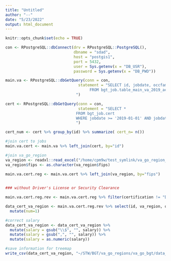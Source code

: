 ```yaml
---
title: "Untitled"
author: "--"
date: "5/23/2022"
output: html_document
---
```


```r
knitr::opts_chunk$set(echo = TRUE)
```

```r
con <- RPostgreSQL::dbConnect(drv = RPostgreSQL::PostgreSQL(),
                              dbname = "sdad",
                              host = "postgis1",
                              port = 5432,
                              user = Sys.getenv(x = "DB_USR"),
                              password = Sys.getenv(x = "DB_PWD"))


```

```r
main.va <- RPostgreSQL::dbGetQuery(conn = con,
                                statement = "SELECT id, jobdate, occfam, occfamname, state, onet, onetname, sector, sectorname, fips
                                     FROM bgt_job.table_main_va_2019_access
                               ")
```


```r
cert <- RPostgreSQL::dbGetQuery(conn = con,
                                statement = "SELECT *
                               FROM bgt_job.cert
                               WHERE jobdate >= '2019-01-01' AND jobdate <= '2019-12-31'
                               ")
```


```r
cert_num <- cert %>% group_by(id) %>% summarize( cert_n= n())

#join cert to jobs
main.va.cert <- main.va %>% left_join(cert, by="id")

#join va_go_region
va_region <- readxl::read_excel("/home/cpm9w/test_symlink/va_go_region_last.xlsx")
va_region$fips <- as.character(va_region$fips)

main.va.cert.reg <- main.va.cert %>% left_join(va_region, by="fips")
  
```


```r
### without Driver's License or Security Clearance

main.va.cert.reg.rev <- main.va.cert.reg %>% filter(certification != "Driver's License") %>% filter(certification != "Security Clearance")

data_cert_va_region <- main.va.cert.reg.rev %>% select(id, va_region, occfamname, onetname, certification, salary) %>% 
  mutate(num=1)

#correct salary
data_cert_va_region <- data_cert_va_region %>% 
  mutate(salary = gsub("\\$", "", salary)) %>% 
  mutate(salary = gsub(",", "", salary)) %>% 
  mutate(salary = as.numeric(salary))

#save information for treemap
write_csv(data_cert_va_region, "~/STW/BGT/va_go_regions/va_go_bgt/data_cert_va_region.csv")


```

